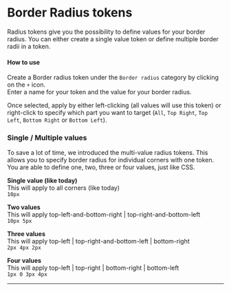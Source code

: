 # Border Radius tokens

Radius tokens give you the possibility to define values for your border radius. You can either create a single value token or define multiple border radii in a token.

#### How to use
Create a Border radius token under the `Border radius` category by clicking on the `+` icon.  
Enter a name for your token and the value for your border radius.

Once selected, apply by either left-clicking (all values will use this token) or right-click to specify which part you want to target (`All`, `Top Right`, `Top Left`, `Bottom Right` or `Bottom Left`).

### Single / Multiple values
To save a lot of time, we introduced the multi-value radius tokens. This allows you to specify border radius for individual corners with one token. You are able to define one, two, three or four values, just like CSS.

**Single value (like today)**  
This will apply to all corners (like today)  
```10px```

**Two values**  
This will apply top-left-and-bottom-right | top-right-and-bottom-left  
```10px 5px```

**Three values**  
This will apply top-left | top-right-and-bottom-left | bottom-right  
```2px 4px 2px```

**Four values**  
This will apply top-left | top-right | bottom-right | bottom-left  
```1px 0 3px 4px```

---


<ReactPlayer
  muted
  width="100%"
  height="auto"
  loop
  playing
  controls
  url="/multi-value-radius.mp4"
/>
